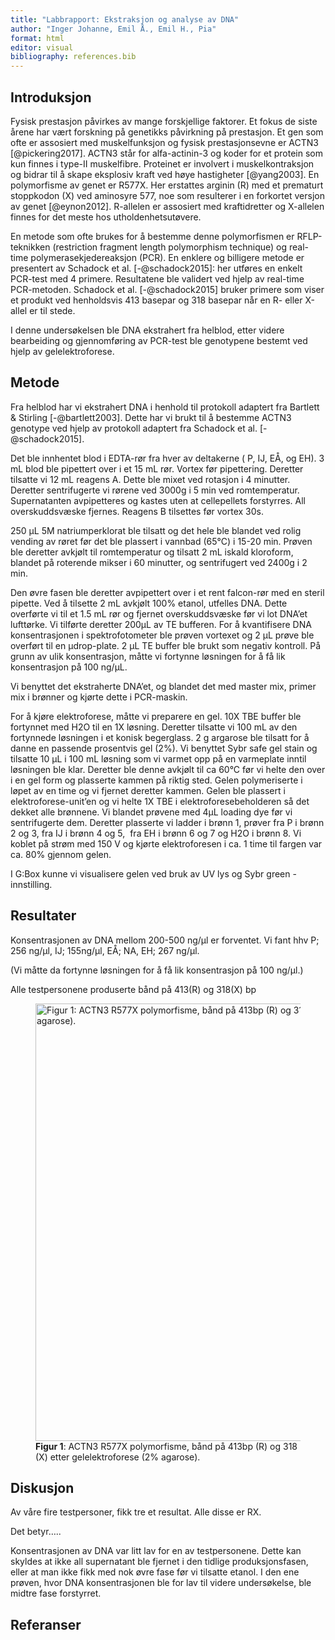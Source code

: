 ```yaml
---
title: "Labbrapport: Ekstraksjon og analyse av DNA"
author: "Inger Johanne, Emil Å., Emil H., Pia"
format: html
editor: visual
bibliography: references.bib
---
```


## **Introduksjon**

Fysisk prestasjon påvirkes av mange forskjellige faktorer. Et fokus de siste årene har vært forskning på genetikks påvirkning på prestasjon. Et gen som ofte er assosiert med muskelfunksjon og fysisk prestasjonsevne er ACTN3 [@pickering2017]. ACTN3 står for alfa-actinin-3 og koder for et protein som kun finnes i type-II muskelfibre. Proteinet er involvert i muskelkontraksjon og bidrar til å skape eksplosiv kraft ved høye hastigheter [@yang2003]. En polymorfisme av genet er R577X. Her erstattes arginin (R) med et prematurt stoppkodon (X) ved aminosyre 577, noe som resulterer i en forkortet versjon av genet [@eynon2012]. R-allelen er assosiert med kraftidretter og X-allelen finnes for det meste hos utholdenhetsutøvere.

En metode som ofte brukes for å bestemme denne polymorfismen er RFLP-teknikken (restriction fragment length polymorphism technique) og real-time polymerasekjedereaksjon (PCR). En enklere og billigere metode er presentert av Schadock et al. [-@schadock2015]: her utføres en enkelt PCR-test med 4 primere. Resultatene ble validert ved hjelp av real-time PCR-metoden. Schadock et al. [-@schadock2015] bruker primere som viser et produkt ved henholdsvis 413 basepar og 318 basepar når en R- eller X-allel er til stede.

I denne undersøkelsen ble DNA ekstrahert fra helblod, etter videre bearbeiding og gjennomføring av PCR-test ble genotypene bestemt ved hjelp av gelelektroforese.

## **Metode**

Fra helblod har vi ekstrahert DNA i henhold til protokoll adaptert fra Bartlett & Stirling [-@bartlett2003]. Dette har vi brukt til å bestemme ACTN3 genotype ved hjelp av protokoll adaptert fra Schadock et al. [-@schadock2015].

Det ble innhentet blod i EDTA-rør fra hver av deltakerne ( P, IJ, EÅ, og EH). 3 mL blod ble pipettert over i et 15 mL rør. Vortex før pipettering. Deretter tilsatte vi 12 mL reagens A. Dette ble mixet ved rotasjon i 4 minutter. Deretter sentrifugerte vi rørene ved 3000g i 5 min ved romtemperatur. Supernatanten avpipetteres og kastes uten at cellepellets forstyrres. All overskuddsvæske fjernes. Reagens B tilsettes før vortex 30s.

250 µL 5M natriumperklorat ble tilsatt og det hele ble blandet ved rolig vending av røret før det ble plassert i vannbad (65°C) i 15-20 min. Prøven ble deretter avkjølt til romtemperatur og tilsatt 2 mL iskald kloroform, blandet på roterende mikser i 60 minutter, og sentrifugert ved 2400g i 2 min.

Den øvre fasen ble deretter avpipettert over i et rent falcon-rør med en steril pipette. Ved å tilsette 2 mL avkjølt 100% etanol, utfelles DNA. Dette overførte vi til et 1.5 mL rør og fjernet overskuddsvæske før vi lot DNA'et lufttørke. Vi tilførte deretter 200µL av TE bufferen. For å kvantifisere DNA konsentrasjonen i spektrofotometer ble prøven vortexet og 2 µL prøve ble overført til en µdrop-plate. 2 µL TE buffer ble brukt som negativ kontroll. På grunn av ulik konsentrasjon, måtte vi fortynne løsningen for å få lik konsentrasjon på 100 ng/µL.

Vi benyttet det ekstraherte DNA'et, og blandet det med master mix, primer mix i brønner og kjørte dette i PCR-maskin.

For å kjøre elektroforese, måtte vi preparere en gel. 10X TBE buffer ble fortynnet med H2O til en 1X løsning. Deretter tilsatte vi 100 mL av den fortynnede løsningen i et konisk begerglass. 2 g argarose ble tilsatt for å danne en passende prosentvis gel (2%). Vi benyttet Sybr safe gel stain og tilsatte 10 µL i 100 mL løsning som vi varmet opp på en varmeplate inntil løsningen ble klar. Deretter ble denne avkjølt til ca 60°C før vi helte den over i en gel form og plasserte kammen på riktig sted. Gelen polymeriserte i løpet av en time og vi fjernet deretter kammen. Gelen ble plassert i elektroforese-unit'en og vi helte 1X TBE i elektroforesebeholderen så det dekket alle brønnene. Vi blandet prøvene med 4µL loading dye før vi sentrifugerte dem. Deretter plasserte vi ladder i brønn 1, prøver fra P i brønn 2 og 3, fra IJ i brønn 4 og 5,  fra EH i brønn 6 og 7 og H2O i brønn 8. Vi koblet på strøm med 150 V og kjørte elektroforesen i ca. 1 time til fargen var ca. 80% gjennom gelen.

I G:Box kunne vi visualisere gelen ved bruk av UV lys og Sybr green - innstilling.

## **Resultater**

Konsentrasjonen av DNA mellom 200-500 ng/µl er forventet. Vi fant hhv P; 256 ng/µl, IJ; 155ng/µl, EÅ; NA, EH; 267 ng/µl.

(Vi måtte da fortynne løsningen for å få lik konsentrasjon på 100 ng/µl.)

Alle testpersonene produserte bånd på 413(R) og 318(X) bp

![**Figur 1**: ACTN3 R577X polymorfisme, bånd på 413bp (R) og 318 (X) etter gelelektroforese (2% agarose).](images/DNA_ACTN3-01.jpg){fig-align="left" width="700"}

## **Diskusjon**

Av våre fire testpersoner, fikk tre et resultat. Alle disse er RX.

Det betyr.....

Konsentrasjonen av DNA var litt lav for en av testpersonene. Dette kan skyldes at ikke all supernatant ble fjernet i den tidlige produksjonsfasen, eller at man ikke fikk med nok øvre fase før vi tilsatte etanol. I den ene prøven, hvor DNA konsentrasjonen ble for lav til videre undersøkelse, ble midtre fase forstyrret.

## Referanser
